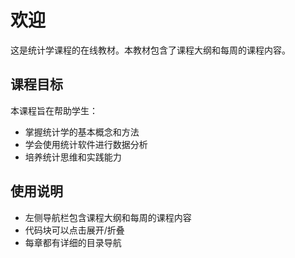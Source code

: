 # 欢迎

这是统计学课程的在线教材。本教材包含了课程大纲和每周的课程内容。

## 课程目标

本课程旨在帮助学生：

- 掌握统计学的基本概念和方法
- 学会使用统计软件进行数据分析
- 培养统计思维和实践能力

## 使用说明

- 左侧导航栏包含课程大纲和每周的课程内容
- 代码块可以点击展开/折叠
- 每章都有详细的目录导航 